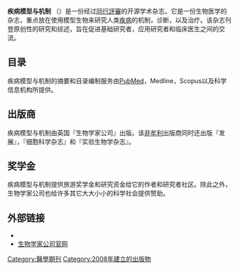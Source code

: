 {{unreferenced|time=2014-04-04T15:49:41+00:00}}
{{Infobox Journal
| cover        = [[File:DMM_4-2.jpg|疾病模型与机制]]
| title = 疾病模型与机制
| discipline   = [[医学|医学]]
| editor = Ross Cagan
| website      = http://dmm.biologists.org/
| publisher    = 生物学家公司
| country      = [[英国|英国]]
| history = 2008-现今
| abbreviation = 病模机
| frequency    = 双月刊(一年六刊)
| impact       = 4.973
| impact-year   = 2014
| openaccess = 即时<!--
| RSS = http://dmm.biologists.org/rss/current.xml-->
| ISSN = 1754-8403
| eISSN = 1754-8411                                               
| OCLC = 268958836
}}
'''疾病模型与机制''' （{{lang-en|Disease Models & Mechanisms}}）是一份经过[[同行評審|同行評審]]的开源学术杂志。它是一份生物医学的杂志，重点放在使用模型生物来研究人类[[疾病|疾病]]的机制，诊断，以及治疗。该杂志刊登原创性的研究和综述，旨在促进基础研究者，应用研究者和临床医生之间的交流。

== 目录 ==
疾病模型与机制的摘要和目录编制服务由[[PubMed|PubMed]]，Medline，Scopus以及科学信息机构所提供。

== 出版商 ==
疾病模型与机制由英国『生物学家公司』出版。该[[非牟利|非牟利]]出版商同时还出版『发展』，『细胞科学杂志』和『实验生物学杂志』。

== 奖学金 ==

疾病模型与机制提供旅游奖学金和研究资金给它的作者和研究者社区。除此之外，生物学家公司也给许多其它大大小小的科学社会提供赞助。

== 外部链接 ==
* {{Official website|http://dmm.biologists.org/}}
* [https://web.archive.org/web/20110223001535/http://www.biologists.com/web/index.html 生物学家公司官网]

{{DEFAULTSORT:Disease Models and Mechanisms}}

[[Category:醫學期刊|Category:醫學期刊]]
[[Category:2008年建立的出版物|Category:2008年建立的出版物]]